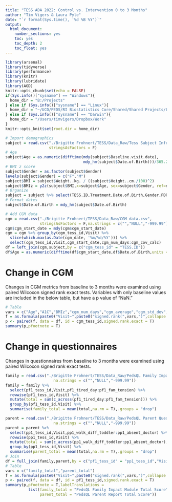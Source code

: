 ```yaml
---
title: "TESS ADA 2022: Control vs. Intervention 0 to 3 Months"
author: "Tim Vigers & Laura Pyle"
date: "`r format(Sys.time(), '%d %B %Y')`"
output:
  html_document:
    number_sections: yes
    toc: yes
    toc_depth: 2
    toc_float: yes
---
```


```r
library(arsenal)
library(tidyverse)
library(performance)
library(knitr)
library(lubridate)
library(AGD)
knitr::opts_chunk$set(echo = FALSE)
if(Sys.info()["sysname"] == "Windows"){
  home_dir = "B:/Projects"
} else if (Sys.info()["sysname"] == "Linux"){
  home_dir = "~/UCD/PEDS/RI Biostatistics Core/Shared/Shared Projects/Laura/BDC/Projects"
} else if (Sys.info()["sysname"] == "Darwin"){
  home_dir = "/Users/timvigers/Dropbox/Work"
}
knitr::opts_knit$set(root.dir = home_dir)
```

```r
# Import demographics
subject = read.csv("./Brigitte Frohnert/TESS/Data_Raw/Tess Subject Information.csv",
                   stringsAsFactors = F)
# Age 
subject$Age = as.numeric(difftime(mdy(subject$Baseline.visit.date), 
                                  mdy_hm(subject$Date.of.Birth)))/365.25
# BMI z score
subject$Gender = as.factor(subject$Gender)
levels(subject$Gender) = c("F","M")
subject$BMI = subject$Weight..kg. / ((subject$Height..cm./100)^2)
subject$BMIz = y2z(subject$BMI,x=subject$Age, sex=subject$Gender, ref=nl4.bmi)
# Organize
subject = subject %>% select(TESS.ID,Treatment,Date.of.Birth,Gender,FDR,A1C,BMIz)
# Format dates
subject$Date.of.Birth = mdy_hm(subject$Date.of.Birth)
```

```r
# Add CGM data
cgm = read.csv("./Brigitte Frohnert/TESS/Data_Raw/CGM data.csv",
               stringsAsFactors = F,na.strings = c("","NULL","-999.99"))
cgm$cgm_start_date = mdy(cgm$cgm_start_date)
cgm = cgm %>% group_by(cgm_tess_id,Visit) %>%
  slice(which.max(as.Date(cgm_date, '%m/%d/%Y'))) %>%
  select(cgm_tess_id,Visit,cgm_start_date,cgm_num_days:cgm_cov_calc)
df = left_join(cgm,subject,by = c("cgm_tess_id" = "TESS.ID"))
df$Age = as.numeric(difftime(df$cgm_start_date,df$Date.of.Birth,units = "days"))/365.25
```

# Change in  CGM

Changes in CGM metrics from baseline to 3 months were examined using paired Wilcoxon signed rank exact tests. Variables with only baseline values are included in the below table, but have a p value of "NaN."


```r
# Table
vars = c("Age","A1C","BMIz","cgm_num_days","cgm_average","cgm_std_dev","cgm_hyper")
f = as.formula(paste0("Visit~",paste0("signed.rank(",vars,")",collapse = "+")))
p <- paired(f, data = df, id = cgm_tess_id,signed.rank.exact = T)
summary(p,pfootnote = T)
```

# Change in questionnaires

Changes in questionnaires from baseline to 3 months were examined using paired Wilcoxon signed rank exact tests.

```r
family = read.csv("./Brigitte Frohnert/TESS/Data_Raw/PedsQL Family Impact Questionnaire.csv",
                     na.strings = c("","NULL","-999.99"))
family = family %>%
  select(pf1_tess_id,Visit,pf1_tired_day:pf1_fam_tension) %>%
  rowwise(pf1_tess_id,Visit) %>%
  mutate(total = sum(c_across(pf1_tired_day:pf1_fam_tension))) %>%
  group_by(pf1_tess_id,Visit) %>%
  summarise(family_total = mean(total,na.rm = T),.groups = "drop")

parent = read.csv("./Brigitte Frohnert/TESS/Data_Raw/PedsQL Parent Questionnaire.csv",
                     na.strings = c("","NULL","-999.99"))
parent = parent %>%
  select(pp1_tess_id,Visit,pp1_walk_diff_toddler:pp1_absent_doctor) %>%
  rowwise(pp1_tess_id,Visit) %>%
  mutate(total = sum(c_across(pp1_walk_diff_toddler:pp1_absent_doctor),na.rm = T)) %>%
  group_by(pp1_tess_id,Visit) %>%
  summarise(parent_total = mean(total,na.rm = T),.groups = "drop")
# Join
df = full_join(family,parent,by = c("pf1_tess_id" = "pp1_tess_id","Visit"))
# Table
vars = c("family_total","parent_total")
f = as.formula(paste0("Visit~",paste0("signed.rank(",vars,")",collapse = "+")))
p <- paired(f, data = df, id = pf1_tess_id,signed.rank.exact = T)
summary(p,pfootnote = T,labelTranslations = 
          list(family_total = "PedsQL Family Impact Module Total Score",
               parent_total = "PedsQL Parent Report Total Score"))
```


